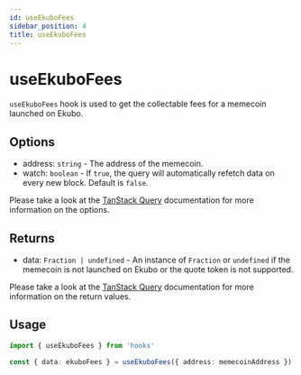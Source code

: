 ---
id: useEkuboFees
sidebar_position: 4
title: useEkuboFees
---

# useEkuboFees

`useEkuboFees` hook is used to get the collectable fees for a memecoin launched on Ekubo.

## Options

- address: `string` - The address of the memecoin.
- watch: `boolean` - If `true`, the query will automatically refetch data on every new block. Default is `false`.

Please take a look at the [TanStack Query](https://tanstack.com/query/v5/docs/framework/react/reference/useQuery) documentation for more information on the options.

## Returns

- data: `Fraction | undefined` - An instance of `Fraction` or `undefined` if the memecoin is not launched on Ekubo or the quote token is not supported.

Please take a look at the [TanStack Query](https://tanstack.com/query/v5/docs/framework/react/reference/useQuery) documentation for more information on the return values.

## Usage

```ts
import { useEkuboFees } from 'hooks'

const { data: ekuboFees } = useEkuboFees({ address: memecoinAddress })
```
